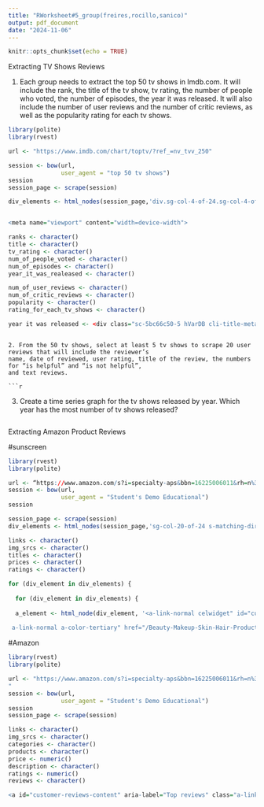```yaml
---
title: "RWorksheet#5_group(freires,rocillo,sanico)"
output: pdf_document
date: "2024-11-06"
---
```


```r
knitr::opts_chunk$set(echo = TRUE)
```

Extracting TV Shows Reviews

1. Each group needs to extract the top 50 tv shows in Imdb.com. It will include the rank, the title of the
tv show, tv rating, the number of people who voted, the number of episodes, the year it was released.
It will also include the number of user reviews and the number of critic reviews, as well as the popularity
rating for each tv shows.

```r
library(polite)
library(rvest) 

url <- "https://www.imdb.com/chart/toptv/?ref_=nv_tvv_250"

session <- bow(url,
               user_agent = "top 50 tv shows")
session
session_page <- scrape(session)

div_elements <- html_nodes(session_page,'div.sg-col-4-of-24.sg-col-4-of-12.s-result-item.s-asin.sg-col-4-of-16.sg-col.s-widget-spacing-small.sg-col-4-of-20')


<meta name="viewport" content="width=device-width">
```

```r
ranks <- character()
title <- character()
tv_rating <- character()
num_of_people_voted <- character()
num_of_episodes <- character()
year_it_was_realeased <- character()

num_of_user_reviews <- character()
num_of_critic_reviews <- character()
popularity <- character()
rating_for_each_tv_shows <- character()

```

```r
year it was released <- <div class="sc-5bc66c50-5 hVarDB cli-title-metadata"><span class="sc-5bc66c50-6 OOdsw cli-title-metadata-item">2008–2013</span><span class="sc-5bc66c50-6 OOdsw cli-title-metadata-item">62 eps</span><span class="sc-5bc66c50-6 OOdsw cli-title-metadata-item">TV-MA</span></div>

```




```

2. From the 50 tv shows, select at least 5 tv shows to scrape 20 user reviews that will include the reviewer’s
name, date of reviewed, user rating, title of the review, the numbers for “is helpful” and “is not helpful”,
and text reviews.

```r
```

3. Create a time series graph for the tv shows released by year. Which year has the most number of tv
shows released?

```r
```

Extracting Amazon Product Reviews

#sunscreen
```r

library(rvest)
library(polite)

url <- “https://www.amazon.com/s?i=specialty-aps&bbn=16225006011&rh=n%3A%2116225006011%2Cn%3A11058281&ref=nav_em__nav_desktop_sa_intl_makeup_0_2_11_2”
session <- bow(url,
               user_agent = "Student's Demo Educational")
session

session_page <- scrape(session)
div_elements <- html_nodes(session_page,'sg-col-20-of-24 s-matching-dir sg-col-16-of-20 sg-col sg-col-8-of-12 sg-col-12-of-16')

links <- character()
img_srcs <- character()
titles <- character()
prices <- character()
ratings <- character()

for (div_element in div_elements) {
  
  for (div_element in div_elements) {
  
  a_element <- html_node(div_element, '<a-link-normal celwidget" id="customer-reviews-content" aria-label="Top reviews" href="#")
  
 a-link-normal a-color-tertiary" href="/Beauty-Makeup-Skin-Hair-Products/b/ref=dp_bc_aui_C_1?ie=UTF8&amp;node=3760911">

```

#Amazon
```r
library(rvest)
library(polite)

url <- "https://www.amazon.com/s?i=specialty-aps&bbn=16225006011&rh=n%3A%2116225006011%2Cn%3A11058281&ref=nav_em__nav_desktop_sa_intl_makeup_0_2_11_2
"
session <- bow(url,
               user_agent = "Student's Demo Educational")
session
session_page <- scrape(session)

links <- character()
img_srcs <- character()
categories <- character()
products <- character()
price <- numeric()
description <- character()
ratings <- numeric()
reviews <- character()

<a id="customer-reviews-content" aria-label="Top reviews" class="a-link-normal celwidget" href="#" data-csa-c-id="imrjmp-44equr-z2bckm-9r0ofd" data-cel-widget="customer-reviews-content"></a>
```
